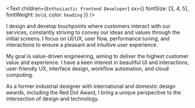 <Text
  children={`Enthusiastic Frontend Developer`}
  sx={{ fontSize: [3, 4, 5], fontWeight: `bold`, color: `heading` }}
/>

I design and develop touchpoints where customers interact with our services, constantly striving to convey our ideas and values through the initial screens. I focus on UI/UX, user flow, performance tuning, and interactions to ensure a pleasant and intuitive user experience.

My goal is value-driven engineering, aiming to deliver the highest customer value and experience. I have a keen interest in beautiful UI and interactions, user-friendly UX, interface design, workflow automation, and cloud computing.

As a former industrial designer with international and domestic design awards, including the Red Dot Award, I bring a unique perspective to the intersection of design and technology.
